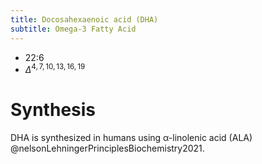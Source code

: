 ```yaml
---
title: Docosahexaenoic acid (DHA)
subtitle: Omega-3 Fatty Acid
---
```



- 22:6
- $\Delta^{4,7,10,13,16,19}$

# Synthesis

DHA is synthesized in humans using &alpha;-linolenic acid (ALA) @nelsonLehningerPrinciplesBiochemistry2021.

